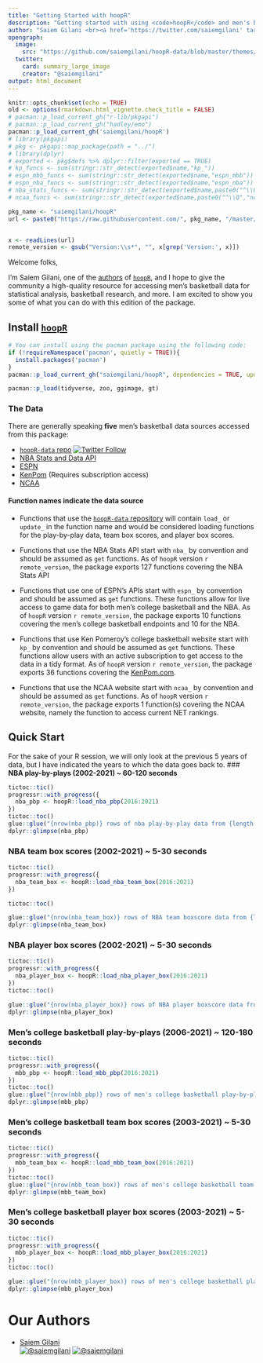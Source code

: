 ```yaml
---
title: "Getting Started with hoopR"
description: "Getting started with using <code>hoopR</code> and men's basketball data."
author: "Saiem Gilani <br><a href='https://twitter.com/saiemgilani' target='blank'><img src='https://img.shields.io/twitter/follow/saiemgilani?color=blue&amp;label=%40saiemgilani&amp;logo=twitter&amp;style=for-the-badge' alt='@saiemgilani'/></a> <a href='https://github.com/saiemgilani' target='blank'><img src='https://img.shields.io/github/followers/saiemgilani?color=eee&amp;logo=Github&amp;style=for-the-badge' alt='@saiemgilani'/></a>"
opengraph:
  image: 
    src: "https://github.com/saiemgilani/hoopR-data/blob/master/themes/hoopR_gh.png?raw=true"
  twitter:
    card: summary_large_image
    creator: "@saiemgilani"
output: html_document
---
```


```r
knitr::opts_chunk$set(echo = TRUE)
old <- options(rmarkdown.html_vignette.check_title = FALSE)
# pacman::p_load_current_gh("r-lib/pkgapi")
# pacman::p_load_current_gh("hadley/emo")
pacman::p_load_current_gh('saiemgilani/hoopR')
# library(pkgapi)
# pkg <- pkgapi::map_package(path = "../")
# library(dplyr)
# exported <- pkg$defs %>% dplyr::filter(exported == TRUE)
# kp_funcs <- sum(stringr::str_detect(exported$name,"kp_"))
# espn_mbb_funcs <- sum(stringr::str_detect(exported$name,"espn_mbb"))
# espn_nba_funcs <- sum(stringr::str_detect(exported$name,"espn_nba"))
# nba_stats_funcs <- sum(stringr::str_detect(exported$name,paste0("^\\Q","nba_","\\E")))
# ncaa_funcs <- sum(stringr::str_detect(exported$name,paste0("^\\Q","ncaa_","\\E")))

pkg_name <- "saiemgilani/hoopR"
url <- paste0("https://raw.githubusercontent.com/", pkg_name, "/master/DESCRIPTION")


x <- readLines(url)
remote_version <- gsub("Version:\\s*", "", x[grep('Version:', x)])
```

Welcome folks,

I'm Saiem Gilani, one of the [authors](https://saiemgilani.github.io/hoopR/authors.html "Authors and contributors to hoopR") of [`hoopR`](https://saiemgilani.github.io/hoopR/), and I hope to give the community a high-quality resource for accessing men's basketball data for statistical analysis, basketball research, and more. I am excited to show you some of what you can do with this edition of the package.

## **Install** [**`hoopR`**](https://saiemgilani.github.io/hoopR/)
```r
# You can install using the pacman package using the following code:
if (!requireNamespace('pacman', quietly = TRUE)){
  install.packages('pacman')
}
pacman::p_load_current_gh("saiemgilani/hoopR", dependencies = TRUE, update = TRUE)

pacman::p_load(tidyverse, zoo, ggimage, gt)
```

### **The Data**

There are generally speaking **five** men's basketball data sources accessed from this package:

-   [`hoopR-data` repo](https://github.com/saiemgilani/hoopR-data) [![Twitter Follow](https://img.shields.io/twitter/follow/sportsdataverse?color=blue&label=%40sportsdataverse&logo=twitter&style=for-the-badge)](https://twitter.com/sportsdataverse)
-   [NBA Stats and Data API](https://stats.nba.com)
-   [ESPN](https://espn.com)
-   [KenPom](https://kenpom.com) (Requires subscription access)
-   [NCAA](https://ncaa.com)

#### **Function names indicate the data source**

-   Functions that use the [`hoopR-data` repository](https://github.com/saiemgilani/hoopR-data) will contain `load_` or `update_` in the function name and would be considered loading functions for the play-by-play data, team box scores, and player box scores.

-   Functions that use the NBA Stats API start with `nba_` by convention and should be assumed as `get` functions. As of `hoopR` version `r remote_version`, the package exports 127 functions covering the NBA Stats API

-   Functions that use one of ESPN's APIs start with `espn_` by convention and should be assumed as `get` functions. These functions allow for live access to game data for both men's college basketball and the NBA. As of `hoopR` version `r remote_version`, the package exports 10 functions covering the men's college basketball endpoints and 10 for the NBA.

-   Functions that use Ken Pomeroy's college basketball website start with `kp_` by convention and should be assumed as `get` functions. These functions allow users with an active subscription to get access to the data in a tidy format. As of `hoopR` version `r remote_version`, the package exports 36 functions covering the [KenPom.com](https://kenpom.com).

-   Functions that use the NCAA website start with `ncaa_` by convention and should be assumed as `get` functions. As of `hoopR` version `r remote_version`, the package exports 1 function(s) covering the NCAA website, namely the function to access current NET rankings.

## **Quick Start**

For the sake of your R session, we will only look at the previous 5 years of data, but I have indicated the years to which the data goes back to. 
### **NBA play-by-plays (2002-2021) ~ 60-120 seconds**
```r
tictoc::tic()
progressr::with_progress({
  nba_pbp <- hoopR::load_nba_pbp(2016:2021)
})
tictoc::toc()
glue::glue("{nrow(nba_pbp)} rows of nba play-by-play data from {length(unique(nba_pbp$game_id))} games.")
dplyr::glimpse(nba_pbp)
```

### **NBA team box scores (2002-2021) ~ 5-30 seconds**
```r
tictoc::tic()
progressr::with_progress({
  nba_team_box <- hoopR::load_nba_team_box(2016:2021)
})

tictoc::toc()

glue::glue("{nrow(nba_team_box)} rows of NBA team boxscore data from {length(unique(nba_team_box$game_id))} games.")
dplyr::glimpse(nba_team_box)
```

### **NBA player box scores (2002-2021) ~ 5-30 seconds**
```r
tictoc::tic()
progressr::with_progress({
  nba_player_box <- hoopR::load_nba_player_box(2016:2021)
})
tictoc::toc()

glue::glue("{nrow(nba_player_box)} rows of NBA player boxscore data from {length(unique(nba_player_box$game_id))} games.")
dplyr::glimpse(nba_player_box)
```


### **Men's college basketball play-by-plays (2006-2021) ~ 120-180 seconds**

```r
tictoc::tic()
progressr::with_progress({
  mbb_pbp <- hoopR::load_mbb_pbp(2016:2021)
})
tictoc::toc()
glue::glue("{nrow(mbb_pbp)} rows of men's college basketball play-by-play data from {length(unique(mbb_pbp$game_id))} games.")
dplyr::glimpse(mbb_pbp)
```

### **Men's college basketball team box scores (2003-2021) ~ 5-30 seconds**

```r
tictoc::tic()
progressr::with_progress({
  mbb_team_box <- hoopR::load_mbb_team_box(2016:2021)
})
tictoc::toc()
glue::glue("{nrow(mbb_team_box)} rows of men's college basketball team boxscore data from {length(unique(mbb_team_box$game_id))} games.")
dplyr::glimpse(mbb_team_box)
```

### **Men's college basketball player box scores (2003-2021) ~ 5-30 seconds**

```r
tictoc::tic()
progressr::with_progress({
  mbb_player_box <- hoopR::load_mbb_player_box(2016:2021)
})
tictoc::toc()

glue::glue("{nrow(mbb_player_box)} rows of men's college basketball player boxscore data from {length(unique(mbb_player_box$game_id))} games.")
dplyr::glimpse(mbb_player_box)
```


# **Our Authors**

-   [Saiem Gilani](https://twitter.com/saiemgilani)       
<a href="https://twitter.com/saiemgilani" target="blank"><img src="https://img.shields.io/twitter/follow/saiemgilani?color=blue&label=%40saiemgilani&logo=twitter&style=for-the-badge" alt="@saiemgilani" /></a>
<a href="https://github.com/saiemgilani" target="blank"><img src="https://img.shields.io/github/followers/saiemgilani?color=eee&logo=Github&style=for-the-badge" alt="@saiemgilani" /></a>

